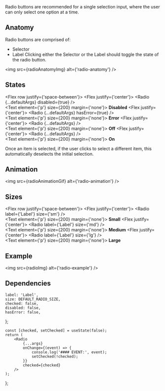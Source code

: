 



<Meta component={Radio} title="Components/Radio" />

<Title>Radio buttons</Title>

<Subtitle>
    Radio buttons are recommended for a single selection input, where the user can only select one
    option at a time.
</Subtitle>

## Anatomy

Radio buttons are comprised of:

-   Selector
-   Label
    Clicking either the Selector or the Label should toggle the state of the radio button.

<img src={radioAnatomyImg} alt={'radio-anatomy'} />

## States

<Flex row justify={'space-between'}>
    <Flex justify={'center'}>
        <Radio {...defaultArgs} disabled={true} />
        <br />
        <Text element={'p'} size={200} margin={'none'}>
            <strong>Disabled</strong>
        </Text>
    </Flex>
    <Flex justify={'center'}>
        <Radio {...defaultArgs} hasError={true} />
        <br />
        <Text element={'p'} size={200} margin={'none'}>
            <strong>Error</strong>
        </Text>
    </Flex>
    <Flex justify={'center'}>
        <Radio {...defaultArgs} />
        <br />
        <Text element={'p'} size={200} margin={'none'}>
            <strong>Off</strong>
        </Text>
    </Flex>
    <Flex justify={'center'}>
        <Radio {...defaultArgs} />
        <br />
        <Text element={'p'} size={200} margin={'none'}>
            <strong>On</strong>
        </Text>
    </Flex>
</Flex>

Once an item is selected, if the user clicks to select a different item, this automatically deselects the initial selection.

## Animation

<img src={radioAnimationGif} alt={'radio-animation'} />

## Sizes

<Flex row justify={'space-between'}>
    <Flex justify={'center'}>
        <Radio label={'Label'} size={'sm'} />
        <br />
        <Text element={'p'} size={200} margin={'none'}>
            <strong>Small</strong>
        </Text>
    </Flex>
    <Flex justify={'center'}>
        <Radio label={'Label'} size={'md'} />
        <br />
        <Text element={'p'} size={200} margin={'none'}>
            <strong>Medium</strong>
        </Text>
    </Flex>
    <Flex justify={'center'}>
        <Radio label={'Label'} size={'lg'} />
        <br />
        <Text element={'p'} size={200} margin={'none'}>
            <strong>Large</strong>
        </Text>
    </Flex>
</Flex>

## Example

<img src={radioImg} alt={'radio-example'} />

## Dependencies

<ArgsTable of={Radio} exclude={[...DEFAULT_ARGUMENTS_TABLE_EXCLUSION]} />

    label: 'Label',
    size: DEFAULT_RADIO_SIZE,
    checked: false,
    disabled: false,
    hasError: false,
};

    const [checked, setChecked] = useState(false);
    return (
        <Radio
            {...args}
            onChange={(event) => {
                console.log('#### EVENT:', event);
                setChecked(!checked);
            }}
            checked={checked}
        />
    );
};

<Canvas hidden>
    <Story
        name="Default"
        argTypes={{
            label: { control: { type: 'text' } },
            size: { control: { type: 'radio', options: RADIO_SIZES } },
            hasError: { control: { type: 'boolean' } },
            disabled: { control: { type: 'boolean' } },
            ...Utils.hideComponentProperties(['onClick', 'className', 'checked']),
        }}
        args={defaultArgs}
    >
        {(args) => <ControlledRadio {...args} />}
    </Story>
</Canvas>
